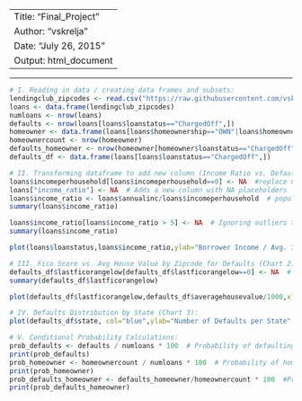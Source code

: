 -------------------------
Title: "Final_Project"
Author: "vskrelja"
Date: "July 26, 2015"
Output: html_document
-------------------------


-------------------------
```r
# I. Reading in data / creating data frames and subsets:
lendingclub_zipcodes <- read.csv("https://raw.githubusercontent.com/vskrelja/Final/master/lendingclub_zipcodes.csv", header=TRUE, sep=",")
loans <- data.frame(lendingclub_zipcodes)
numloans <- nrow(loans)
defaults <- nrow(loans[loans$loanstatus=="ChargedOff",])
homeowner <- data.frame(loans[loans$homeownership=="OWN"|loans$homeownership=="MORTGAGE",])
homeownercount <- nrow(homeowner)
defaults_homeowner <- nrow(homeowner[homeowner$loanstatus=="ChargedOff",])
defaults_df <- data.frame(loans[loans$loanstatus=="ChargedOff",])
```


```r
# II. Transforming dataframe to add new column (Income Ratio vs. Defaults Chart 1):
loans$incomeperhousehold[loans$incomeperhousehold==0] <- NA  #replace missing values with NA to exclude from calcuation
loans["income_ratio"] <- NA  # Adds a new column with NA placeholders
loans$income_ratio <- loans$annualinc/loans$incomeperhousehold  # populates new column with calculated values 
summary(loans$income_ratio)

loans$income_ratio[loans$income_ratio > 5] <- NA  # Ignoring outliers > 5 in ratios
summary(loans$income_ratio)

plot(loans$loanstatus,loans$income_ratio,ylab="Borrower Income / Avg. Income for Zipcode", main = "Chart 1 - Income Ratio vs. Defaults")
```


```r
# III. Fico Score vs. Avg House Value by Zipcode for Defaults (Chart 2):
defaults_df$lastficorangelow[defaults_df$lastficorangelow==0] <- NA  # Replace missing ficos w/NA to exclude from plot
summary(defaults_df$lastficorangelow)

plot(defaults_df$lastficorangelow,defaults_df$averagehousevalue/1000,xlab = "FICO",ylab = "Avg. House Value ('000s)",main = "Chart 2 - Default Drilldown: High Fico - Low Home Values")
```


```r
# IV. Defaults Distribution by State (Chart 3):
plot(defaults_df$state, col="blue",ylab="Number of Defaults per State", main = "Chart 3 - Defaults by State")
```


```r
# V. Conditional Probability Calculations:
prob_defaults <- defaults / numloans * 100  # Probability of defaulting
print(prob_defaults)
prob_homeowner <- homeownercount / numloans * 100  # Probability of homeownership  
print(prob_homeowner)
prob_defaults_homeowner <- defaults_homeowner/homeownercount * 100  #Probability of default given homeownership
print(prob_defaults_homeowner)
```
